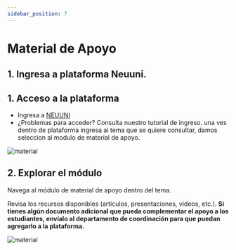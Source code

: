 ```yaml
---
sidebar_position: 7
---
```


# Material de Apoyo

## 1. Ingresa a plataforma Neuuni.

## 1. Acceso a la plataforma
- Ingresa a [NEUUNI](https://unineuuni.edu.mx/)
- ¿Problemas para acceder? Consulta nuestro <CustomLink href="../Primeros pasos/firstelements.html">tutorial de ingreso</CustomLink>. una ves dentro de plataforma ingresa al tema que se quiere consultar, damos seleccion al modulo de material de apoyo.

![material](./img/mate.jpg)

## 2. Explorar el módulo

Navega al módulo de material de apoyo dentro del tema.

Revisa los recursos disponibles (artículos, presentaciones, videos, etc.).
**Si tienes algún documento adicional que pueda complementar el apoyo a los estudiantes, envíalo al departamento de coordinación para que puedan agregarlo a la plataforma.**

![material](./img/mate2.jpg)